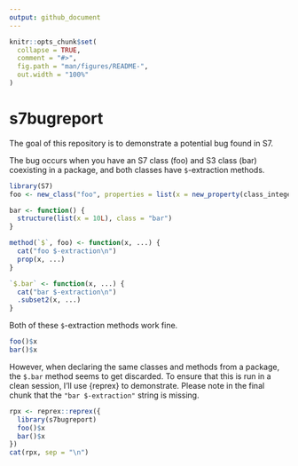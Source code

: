 ```yaml
---
output: github_document
---
```


<!-- README.md is generated from README.Rmd. Please edit that file -->

```r
knitr::opts_chunk$set(
  collapse = TRUE,
  comment = "#>",
  fig.path = "man/figures/README-",
  out.width = "100%"
)
```

# s7bugreport

The goal of this repository is to demonstrate a potential bug found in S7.

The bug occurs when you have an S7 class (foo) and S3 class (bar) coexisting in a package, and both classes have `$`-extraction methods.

```r
library(S7)
foo <- new_class("foo", properties = list(x = new_property(class_integer, default = 10L)))

bar <- function() {
  structure(list(x = 10L), class = "bar")
}

method(`$`, foo) <- function(x, ...) {
  cat("foo $-extraction\n")
  prop(x, ...)
}

`$.bar` <- function(x, ...) {
  cat("bar $-extraction\n")
  .subset2(x, ...)
}
```

Both of these `$`-extraction methods work fine.

```r
foo()$x
bar()$x
```

However, when declaring the same classes and methods from a package, the `$.bar` method seems to get discarded.
To ensure that this is run in a clean session, I'll use {reprex} to demonstrate.
Please note in the final chunk that the `"bar $-extraction"` string is missing.

```r
rpx <- reprex::reprex({
  library(s7bugreport)
  foo()$x
  bar()$x
})
cat(rpx, sep = "\n")
```

